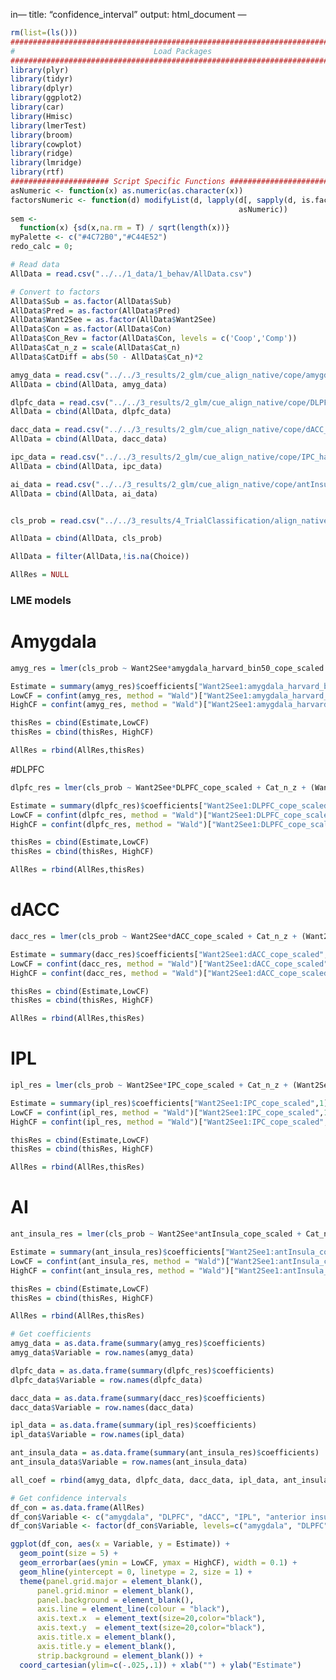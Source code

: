in---
title: "confidence_interval"
output: html_document
---

```r
rm(list=(ls()))
######################################################################## 
#                               Load Packages                          #
########################################################################
library(plyr)
library(tidyr)
library(dplyr)
library(ggplot2)
library(car)
library(Hmisc)  
library(lmerTest) 
library(broom)
library(cowplot)
library(ridge)
library(lmridge)
library(rtf)
###################### Script Specific Functions #######################
asNumeric <- function(x) as.numeric(as.character(x))
factorsNumeric <- function(d) modifyList(d, lapply(d[, sapply(d, is.factor)],   
                                                   asNumeric))
sem <- 
  function(x) {sd(x,na.rm = T) / sqrt(length(x))}
myPalette <- c("#4C72B0","#C44E52")
redo_calc = 0;
```

```r
# Read data
AllData = read.csv("../../1_data/1_behav/AllData.csv")

# Convert to factors
AllData$Sub = as.factor(AllData$Sub)
AllData$Pred = as.factor(AllData$Pred)
AllData$Want2See = as.factor(AllData$Want2See)
AllData$Con = as.factor(AllData$Con)
AllData$Con_Rev = factor(AllData$Con, levels = c('Coop','Comp'))
AllData$Cat_n_z = scale(AllData$Cat_n)
AllData$CatDiff = abs(50 - AllData$Cat_n)*2

```

```r

amyg_data = read.csv("../../3_results/2_glm/cue_align_native/cope/amygdala_harvard_bin50_cope.csv",header=T)
AllData = cbind(AllData, amyg_data)

dlpfc_data = read.csv("../../3_results/2_glm/cue_align_native/cope/DLPFC_harvard_bin50_cope.csv",header=T)
AllData = cbind(AllData, dlpfc_data)

dacc_data = read.csv("../../3_results/2_glm/cue_align_native/cope/dACC_harvard_bin50_cope.csv",header=T)
AllData = cbind(AllData, dacc_data)

ipc_data = read.csv("../../3_results/2_glm/cue_align_native/cope/IPC_harvard_bin50_cope.csv",header=T)
AllData = cbind(AllData, ipc_data)

ai_data = read.csv("../../3_results/2_glm/cue_align_native/cope/antInsula_harvard_bin50_cope.csv",header=T)
AllData = cbind(AllData, ai_data)


cls_prob = read.csv("../../3_results/4_TrialClassification/align_native_delete1_trialbetas_copemap_scaled/TrainTrial/vvs/AllProb.csv")

AllData = cbind(AllData, cls_prob)

AllData = filter(AllData,!is.na(Choice))

AllRes = NULL

```

### LME models

# Amygdala

```r

amyg_res = lmer(cls_prob ~ Want2See*amygdala_harvard_bin50_cope_scaled + Cat_n_z + (Want2See*amygdala_harvard_bin50_cope_scaled|Sub), data =AllData, REML = FALSE)

Estimate = summary(amyg_res)$coefficients["Want2See1:amygdala_harvard_bin50_cope_scaled",1]
LowCF = confint(amyg_res, method = "Wald")["Want2See1:amygdala_harvard_bin50_cope_scaled",1]
HighCF = confint(amyg_res, method = "Wald")["Want2See1:amygdala_harvard_bin50_cope_scaled",2]

thisRes = cbind(Estimate,LowCF)
thisRes = cbind(thisRes, HighCF)

AllRes = rbind(AllRes,thisRes)
```

#DLPFC

``` r

dlpfc_res = lmer(cls_prob ~ Want2See*DLPFC_cope_scaled + Cat_n_z + (Want2See*DLPFC_cope_scaled|Sub), data =AllData, REML = FALSE)

Estimate = summary(dlpfc_res)$coefficients["Want2See1:DLPFC_cope_scaled",1]
LowCF = confint(dlpfc_res, method = "Wald")["Want2See1:DLPFC_cope_scaled",1]
HighCF = confint(dlpfc_res, method = "Wald")["Want2See1:DLPFC_cope_scaled",2]

thisRes = cbind(Estimate,LowCF)
thisRes = cbind(thisRes, HighCF)

AllRes = rbind(AllRes,thisRes)
```

# dACC

``` r

dacc_res = lmer(cls_prob ~ Want2See*dACC_cope_scaled + Cat_n_z + (Want2See*dACC_cope_scaled|Sub), data =AllData)

Estimate = summary(dacc_res)$coefficients["Want2See1:dACC_cope_scaled",1]
LowCF = confint(dacc_res, method = "Wald")["Want2See1:dACC_cope_scaled",1]
HighCF = confint(dacc_res, method = "Wald")["Want2See1:dACC_cope_scaled",2]

thisRes = cbind(Estimate,LowCF)
thisRes = cbind(thisRes, HighCF)

AllRes = rbind(AllRes,thisRes)

```

# IPL

``` r

ipl_res = lmer(cls_prob ~ Want2See*IPC_cope_scaled + Cat_n_z + (Want2See*IPC_cope_scaled|Sub), data =AllData, REML = FALSE)

Estimate = summary(ipl_res)$coefficients["Want2See1:IPC_cope_scaled",1]
LowCF = confint(ipl_res, method = "Wald")["Want2See1:IPC_cope_scaled",1]
HighCF = confint(ipl_res, method = "Wald")["Want2See1:IPC_cope_scaled",2]

thisRes = cbind(Estimate,LowCF)
thisRes = cbind(thisRes, HighCF)

AllRes = rbind(AllRes,thisRes)

```

# AI

``` r

ant_insula_res = lmer(cls_prob ~ Want2See*antInsula_cope_scaled + Cat_n_z + (Want2See*antInsula_cope_scaled|Sub), data =AllData, REML = FALSE)

Estimate = summary(ant_insula_res)$coefficients["Want2See1:antInsula_cope_scaled",1]
LowCF = confint(ant_insula_res, method = "Wald")["Want2See1:antInsula_cope_scaled",1]
HighCF = confint(ant_insula_res, method = "Wald")["Want2See1:antInsula_cope_scaled",2]

thisRes = cbind(Estimate,LowCF)
thisRes = cbind(thisRes, HighCF)

AllRes = rbind(AllRes,thisRes)

```

``` r
# Get coefficients
amyg_data = as.data.frame(summary(amyg_res)$coefficients)
amyg_data$Variable = row.names(amyg_data)

dlpfc_data = as.data.frame(summary(dlpfc_res)$coefficients)
dlpfc_data$Variable = row.names(dlpfc_data)

dacc_data = as.data.frame(summary(dacc_res)$coefficients)
dacc_data$Variable = row.names(dacc_data)

ipl_data = as.data.frame(summary(ipl_res)$coefficients)
ipl_data$Variable = row.names(ipl_data)

ant_insula_data = as.data.frame(summary(ant_insula_res)$coefficients)
ant_insula_data$Variable = row.names(ant_insula_data)

all_coef = rbind(amyg_data, dlpfc_data, dacc_data, ipl_data, ant_insula_data)

```

```r
# Get confidence intervals
df_con = as.data.frame(AllRes)
df_con$Variable <- c("amygdala", "DLPFC", "dACC", "IPL", "anterior insula")
df_con$Variable <- factor(df_con$Variable, levels=c("amygdala", "DLPFC", "dACC", "IPL", "anterior insula"))

```

``` r
ggplot(df_con, aes(x = Variable, y = Estimate)) + 
  geom_point(size = 5) +
  geom_errorbar(aes(ymin = LowCF, ymax = HighCF), width = 0.1) + 
  geom_hline(yintercept = 0, linetype = 2, size = 1) +
  theme(panel.grid.major = element_blank(),
      panel.grid.minor = element_blank(),
      panel.background = element_blank(),
      axis.line = element_line(colour = "black"),
      axis.text.x  = element_text(size=20,color="black"),
      axis.text.y  = element_text(size=20,color="black"),
      axis.title.x = element_blank(),
      axis.title.y = element_blank(),
      strip.background = element_blank()) +
  coord_cartesian(ylim=c(-.025,.1)) + xlab("") + ylab("Estimate")

```
